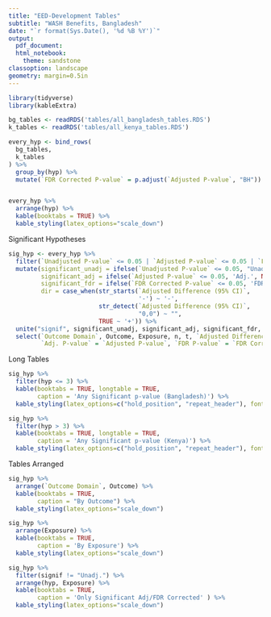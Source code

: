 ```yaml
---
title: "EED-Development Tables"
subtitle: "WASH Benefits, Bangladesh" 
date: "`r format(Sys.Date(), '%d %B %Y')`"
output: 
  pdf_document: 
  html_notebook:
    theme: sandstone
classoption: landscape
geometry: margin=0.5in
---
```


```r
library(tidyverse)
library(kableExtra)
```



```r
bg_tables <- readRDS('tables/all_bangladesh_tables.RDS')
k_tables <- readRDS('tables/all_kenya_tables.RDS')

```



```r
every_hyp <- bind_rows(
  bg_tables, 
  k_tables
) %>% 
  group_by(hyp) %>% 
  mutate(`FDR Corrected P-value` = p.adjust(`Adjusted P-value`, "BH"))


every_hyp %>% 
  arrange(hyp) %>%
  kable(booktabs = TRUE) %>% 
  kable_styling(latex_options="scale_down")
```

Significant Hypotheses

```r
sig_hyp <- every_hyp %>% 
  filter(`Unadjusted P-value` <= 0.05 | `Adjusted P-value` <= 0.05 | `FDR Corrected P-value` <= 0.05 ) %>% 
  mutate(significant_unadj = ifelse(`Unadjusted P-value` <= 0.05, "Unadj.", NA), 
         significant_adj = ifelse(`Adjusted P-value` <= 0.05, 'Adj.', NA), 
         significant_fdr = ifelse(`FDR Corrected P-value` <= 0.05, 'FDR', NA), 
         dir = case_when(str_starts(`Adjusted Difference (95% CI)`, 
                                    '-') ~ '-', 
                         str_detect(`Adjusted Difference (95% CI)`, 
                                    "0,0") ~ "", 
                         TRUE ~ '+')) %>% 
  unite("signif", significant_unadj, significant_adj, significant_fdr, sep = ', ', na.rm = TRUE)  %>% 
  select(`Outcome Domain`, Outcome, Exposure, n, t, `Adjusted Difference (95% CI)`,	`Unadj. P-value` = `Unadjusted P-value`,
         `Adj. P-value` = `Adjusted P-value`, `FDR P-value` = `FDR Corrected P-value`, hyp, signif, dir)
```

Long Tables

```r
sig_hyp %>% 
  filter(hyp <= 3) %>% 
  kable(booktabs = TRUE, longtable = TRUE, 
        caption = 'Any Significant p-value (Bangladesh)') %>% 
  kable_styling(latex_options=c("hold_position", "repeat_header"), font_size = 7)

sig_hyp %>% 
  filter(hyp > 3) %>% 
  kable(booktabs = TRUE, longtable = TRUE, 
        caption = 'Any Significant p-value (Kenya)') %>% 
  kable_styling(latex_options=c("hold_position", "repeat_header"), font_size = 7)
```

Tables Arranged

```r
sig_hyp %>% 
  arrange(`Outcome Domain`, Outcome) %>% 
  kable(booktabs = TRUE, 
        caption = "By Outcome") %>% 
  kable_styling(latex_options="scale_down")

sig_hyp %>% 
  arrange(Exposure) %>% 
  kable(booktabs = TRUE, 
        caption = 'By Exposure') %>% 
  kable_styling(latex_options="scale_down")
```
```r
sig_hyp %>% 
  filter(signif != "Unadj.") %>% 
  arrange(hyp, Exposure) %>% 
  kable(booktabs = TRUE, 
        caption = 'Only Significant Adj/FDR Corrected' ) %>% 
  kable_styling(latex_options="scale_down")
```

